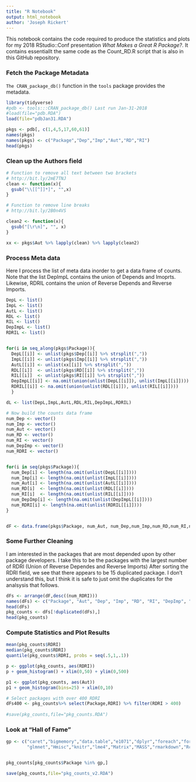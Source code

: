 ```yaml
---
title: "R Notebook"
output: html_notebook
author: 'Joseph Rickert'
---
```


This notebook contains the code required to produce the statistics and plots for my 2018 RStudio::Conf presentation *What Makes a Great R Package?*. It contains essentiallt the same code as the Count_RD.R script that is also in this GitHub repository.

### Fetch the Package Metadata
`The CRAN_package_db()` function in the `tools` package provides the metadata. 
```r
library(tidyverse)
#pdb <- tools:::CRAN_package_db() Last run Jan-31-2018
#load(file="pdb.RDA")
load(file="pdbJan31.RDA")

pkgs <- pdb[, c(1,4,5,17,60,61)]
names(pkgs) 
names(pkgs) <- c("Package","Dep","Imp","Aut","RD","RI")
head(pkgs)
``` 


### Clean up the Authors field
```r
# Function to remove all text between two brackets
# http://bit.ly/2mE7TNJ
clean <- function(x){
  gsub("\\[[^]]*]", "",x)
}

# Function to remove line breaks
# http://bit.ly/2B0n4VS

clean2 <- function(x){
  gsub("[\r\n]", "", x)
}

xx <- pkgs$Aut %>% lapply(clean) %>% lapply(clean2)
``` 

### Process Meta data
Here I process the list of meta data inorder to get a data frame of counts. Note that the list DepImpL contains the union of Depends and Imoprts. Likewise, RDRIL contains the union of Reverse Depends and Reverse Imports.
```r
DepL <- list()
ImpL <- list()
AutL <- list()
RDL <- list()
RIL <- list()
DepImpL <- list()
RDRIL <- list()


for(i in seq_along(pkgs$Package)){
  DepL[[i]] <- unlist(pkgs$Dep[[i]] %>% strsplit(","))
  ImpL[[i]] <- unlist(pkgs$Imp[[i]] %>% strsplit(","))
  AutL[[i]] <- unlist(xx[[i]] %>% strsplit(","))
  RDL[[i]]  <- unlist(pkgs$RD[[i]] %>% strsplit(","))
  RIL[[i]]  <- unlist(pkgs$RI[[i]] %>% strsplit(","))
  DepImpL[[i]] <- na.omit(union(unlist(DepL[[i]]), unlist(ImpL[[i]])))
  RDRIL[[i]] <- na.omit(union(unlist(RDL[[i]]), unlist(RIL[[i]])))
  }

dL <- list(DepL,ImpL,AutL,RDL,RIL,DepImpL,RDRIL)

# Now build the counts data frame
num_Dep <- vector()
num_Imp <- vector()
num_Aut <- vector()
num_RD <- vector()
num_RI <- vector()
num_DepImp <- vector()
num_RDRI <- vector()


for(i in seq(pkgs$Package)){
  num_Dep[i] <- length(na.omit(unlist(DepL[[i]])))
  num_Imp[i] <- length(na.omit(unlist(ImpL[[i]])))
  num_Aut[i] <- length(na.omit(unlist(AutL[[i]])))
  num_RD[i]  <- length(na.omit(unlist(RDL[[i]])))
  num_RI[i]  <- length(na.omit(unlist(RIL[[i]])))
  num_DepImp[i] <- length(na.omit(unlist(DepImpL[[i]])))
  num_RDRI[i] <- length(na.omit(unlist(RDRIL[[i]])))
}


dF <- data.frame(pkgs$Package, num_Aut, num_Dep,num_Imp,num_RD,num_RI,num_DepImp,num_RDRI)
```  

### Some Further Cleaning
I am interested in the packages that are most depended upon by other package developers. I take this to be the packages with the largest number of RDRI (Union of Reverse Dependes and Reverse Imports) After sorting the RDRI field, we see that there appears to be 15 duplicated package. I don't understand this, but I think it is safe to just omit the duplicates for the analsysis that follows.

```r
dFs <- arrange(dF,desc((num_RDRI)))
names(dFs) <- c("Package", "Aut", "Dep", "Imp", "RD", "RI", "DepImp", "RDRI")
head(dFs)
pkg_counts <- dFs[!duplicated(dFs),]
head(pkg_counts)
```  


### Compute Statistics and Plot Results
```r
mean(pkg_counts$RDRI) 
median(pkg_counts$RDRI)
quantile(pkg_counts$RDRI, probs = seq(.5,1,.1))

p <- ggplot(pkg_counts, aes(RDRI))
p + geom_histogram() + xlim(0,50) + ylim(0,500)

p1 <- ggplot(pkg_counts, aes(Aut))
p1 + geom_histogram(bins=25) + xlim(0,10)

# Select packages with over 400 RDRI
dFs400 <- pkg_counts%>% select(Package,RDRI) %>% filter(RDRI > 400)
  
#save(pkg_counts,file="pkg_counts.RDA")
```   

### Look at "Hall of Fame"
```r
gp <- c("caret","bigmemory","data.table","e1071","dplyr","foreach","forecast","ggplot2",
        "glmnet","Hmisc","knitr","lme4","Matrix","MASS","rmarkdown","Rcpp","shiny","sp","XML","zoo")


pkg_counts[pkg_counts$Package %in% gp,]
``` 

```r
save(pkg_counts,file="pkg_counts_v2.RDA")
```   

